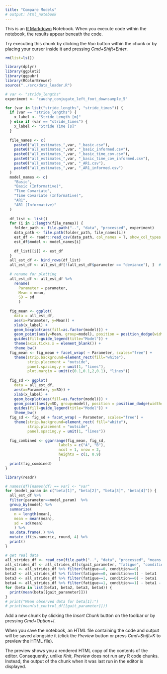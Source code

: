 ---
title: "Compare Models"
# output: html_notebook
---

This is an [R Markdown](http://rmarkdown.rstudio.com) Notebook. When you execute code within the notebook, the results appear beneath the code. 

Try executing this chunk by clicking the *Run* button within the chunk or by placing your cursor inside it and pressing *Cmd+Shift+Enter*. 

```{r, fig.width = 7, fig.height = 8}
rm(list=ls())

library(dplyr)
library(ggplot2)
library(ggpubr)
library(RColorBrewer)
source("../src/data_loader.R")

# var <- "stride_lengths"
experiment <- "cauchy_conjugate_left_foot_downsample_5"

for (var in list("stride_lengths", "stride_times")) {
  if (var == "stride_lengths") {
    x_label <- "Stride Length [m]"
  } else if (var == "stride_times") {
    x_label <- "Stride Time [s]"
  }
  
  file_names <- c(
    paste0("all_estimates_",var, "_basic.csv"),
    paste0("all_estimates_",var, "_basic_informed.csv"),
    paste0("all_estimates_",var, "_basic_time_cov.csv"),
    paste0("all_estimates_",var, "_basic_time_cov_informed.csv"),
    paste0("all_estimates_",var, "_AR1.csv"),
    paste0("all_estimates_",var, "_AR1_informed.csv")
  )
  model_names <- c(
    "Basic",
    "Basic (Informative)", 
    "Time Covariate",
    "Time Covariate (Informative)",
    "AR1",
    "AR1 (Informative)"
  )
  
  df_list <- list()
  for (i in 1:length(file_names)) {
    folder_path <- file.path("..", "data", "processed", experiment)
    data_path <- file.path(folder_path, file_names[i])
    est_df <- readr::read_csv(data_path, col_names = T, show_col_types = FALSE)
    est_df$model <- model_names[i]
    
    df_list[[i]] <- est_df 
  }
  all_est_df <- bind_rows(df_list)
  all_est_df <- all_est_df[!(all_est_df$parameter == "deviance"), ]  # remove deviance from the plot
  
  # rename for plotting
  all_est_df <- all_est_df %>% 
    rename(
      Parameter = parameter,
      Mean = mean,
      SD = sd
      )
  
  fig_mean <- ggplot(
    data = all_est_df, 
    aes(x=Parameter, y=Mean)) + 
    xlab(x_label) +
    geom_boxplot(aes(fill=as.factor(model))) + 
    geom_point(aes(y=Mean, group=model), position = position_dodge(width=0.75)) + 
    guides(fill=guide_legend(title="Model")) + 
    theme(axis.ticks.x = element_blank()) + 
    theme_bw()
  fig_mean <- fig_mean + facet_wrap( ~ Parameter, scales="free") +
    theme(strip.background=element_rect(fill="white"), 
          strip.placement = "outside",
          panel.spacing.y = unit(1, "lines"),
          plot.margin = unit(c(0.1,0.1,2,0.1), "lines"))
    
  fig_sd <- ggplot(
    data = all_est_df, 
    aes(x=Parameter, y=SD)) +
    xlab(x_label) +
    geom_boxplot(aes(fill=as.factor(model))) + 
    geom_point(aes(y=SD, group=model), position = position_dodge(width=0.75)) + 
    guides(fill=guide_legend(title="Model")) + 
    theme_bw()
  fig_sd <- fig_sd + facet_wrap( ~ Parameter, scales="free") +
    theme(strip.background=element_rect( fill="white"), 
          strip.placement = "outside",
          panel.spacing.y = unit(1, "lines"))
  
  fig_combined <- ggarrange(fig_mean, fig_sd,
                        labels = c("A", "B"),
                        ncol = 1, nrow = 2,
                        heights = c(1, 0.9)
                        ) 
  print(fig_combined)
}

```

```{r}
library(readr)

# names(df)[names(df) == var] <- "var"
for (model_param in c("beta[1]", "beta[2]", "beta[3]", "beta[4]")) {
  all_est_df %>% 
  filter(parameter==model_param)  %>%
  group_by(model) %>%
  summarize(
    n = length(mean),
    mean = mean(mean),
    sd = sd(mean)
    ) %>%
  as.data.frame(.) %>% 
  mutate_if(is.numeric, round, 4) %>%
  print()
}

# get real data
all_strides_df <- read_csv(file.path("..", "data", "processed", "means.csv"), show_col_types = FALSE)
all_strides_df <- all_strides_df[c(gait_parameter, "fatigue", "condition")]
beta1 <- all_strides_df %>% filter(fatigue==0, condition==0)
beta2 <- all_strides_df %>% filter(fatigue==0, condition==1) - beta1
beta3 <- all_strides_df %>% filter(fatigue==1, condition==0) - beta1
beta4 <- all_strides_df %>% filter(fatigue==1, condition==1) - beta1 - beta2 - beta3
for (beta in list(beta1, beta2, beta3, beta4)) {
  print(mean(beta[[gait_parameter]]))
}
# print("Mean observed data for beta[1]:")
# print(mean(st_control_df[[gait_parameter]]))

```


Add a new chunk by clicking the *Insert Chunk* button on the toolbar or by pressing *Cmd+Option+I*.

When you save the notebook, an HTML file containing the code and output will be saved alongside it (click the *Preview* button or press *Cmd+Shift+K* to preview the HTML file). 

The preview shows you a rendered HTML copy of the contents of the editor. Consequently, unlike *Knit*, *Preview* does not run any R code chunks. Instead, the output of the chunk when it was last run in the editor is displayed.

